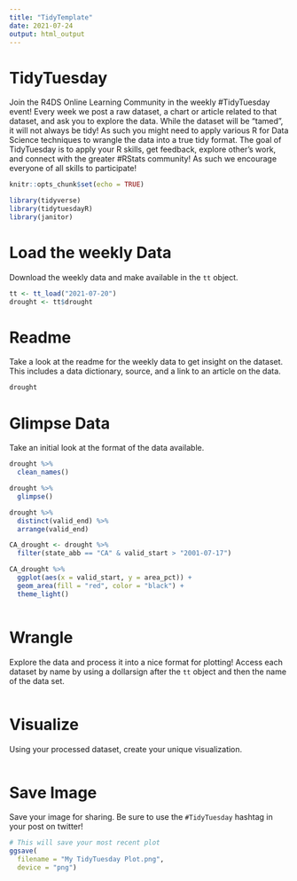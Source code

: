 ```yaml
---
title: "TidyTemplate"
date: 2021-07-24
output: html_output
---
```


# TidyTuesday

Join the R4DS Online Learning Community in the weekly #TidyTuesday event!
Every week we post a raw dataset, a chart or article related to that dataset, and ask you to explore the data.
While the dataset will be “tamed”, it will not always be tidy! As such you might need to apply various R for Data Science techniques to wrangle the data into a true tidy format.
The goal of TidyTuesday is to apply your R skills, get feedback, explore other’s work, and connect with the greater #RStats community!
As such we encourage everyone of all skills to participate!

```r

knitr::opts_chunk$set(echo = TRUE)

library(tidyverse)
library(tidytuesdayR)
library(janitor)

```

# Load the weekly Data

Download the weekly data and make available in the `tt` object.

```r

tt <- tt_load("2021-07-20")
drought <- tt$drought
```


# Readme

Take a look at the readme for the weekly data to get insight on the dataset.
This includes a data dictionary, source, and a link to an article on the data.

```r

drought

```

# Glimpse Data

Take an initial look at the format of the data available.

```r

drought %>% 
  clean_names()

drought %>% 
  glimpse()

drought %>% 
  distinct(valid_end) %>% 
  arrange(valid_end)

CA_drought <- drought %>% 
  filter(state_abb == "CA" & valid_start > "2001-07-17") 

CA_drought %>% 
  ggplot(aes(x = valid_start, y = area_pct)) +
  geom_area(fill = "red", color = "black") +
  theme_light()



```

# Wrangle

Explore the data and process it into a nice format for plotting! Access each dataset by name by using a dollarsign after the `tt` object and then the name of the data set.

```r



```


# Visualize

Using your processed dataset, create your unique visualization.

```r


  
```

# Save Image

Save your image for sharing. Be sure to use the `#TidyTuesday` hashtag in your post on twitter! 

```r

# This will save your most recent plot
ggsave(
  filename = "My TidyTuesday Plot.png",
  device = "png")

```
